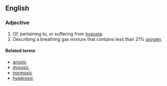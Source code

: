 ==English==

===Adjective===
{{en-adj}}

# Of, pertaining to, or suffering from [[hypoxia]].
# Describing a breathing gas mixture that contains less than 21% [[oxygen]].

====Related terms====
*[[anoxic]]
*[[dysoxic]]
*[[normoxic]]
*[[hyperoxic]]